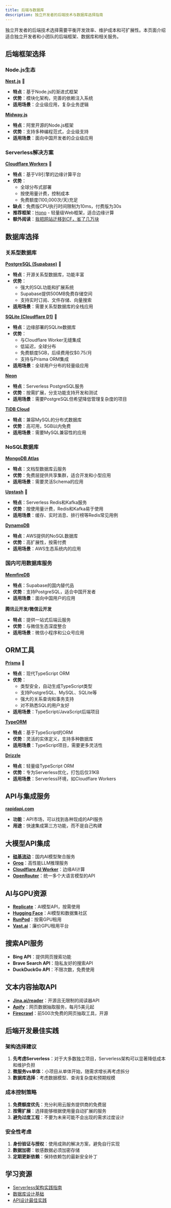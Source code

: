 ```yaml
---
title: 后端与数据库
description: 独立开发者的后端技术与数据库选择指南
---
```



独立开发者的后端技术选择需要平衡开发效率、维护成本和可扩展性。本页面介绍适合独立开发者和小团队的后端框架、数据库和相关服务。

## 后端框架选择

### Node.js生态

[**Nest.js**](https://docs.nestjs.com/) 🌟
- **特点**：基于Node.js的渐进式框架
- **优势**：模块化架构，完善的依赖注入系统
- **适用场景**：企业级应用，复杂业务逻辑

[**Midway.js**](https://midwayjs.org/)
- **特点**：阿里开源的Node.js框架
- **优势**：支持多种编程范式，企业级支持
- **适用场景**：面向中国开发者的企业级应用

### Serverless解决方案

[**Cloudflare Workers**](https://workers.cloudflare.com/) 🌟
- **特点**：基于V8引擎的边缘计算平台
- **优势**：
  - 全球分布式部署
  - 按使用量计费，控制成本
  - 免费额度(100,000次/天)充足
- **缺点**：免费版CPU执行时间限制为10ms，付费版为30s
- **推荐框架**：[Hono](https://hono.dev/) - 轻量级Web框架，适合边缘计算
- **额外阅读**：[我把网站迁移到CF，省了几万块](https://mp.weixin.qq.com/s/ZuWCpIEV3m14nGXjuxXLJw)

## 数据库选择

### 关系型数据库

[**PostgreSQL (Supabase)**](https://supabase.com/) 🌟
- **特点**：开源关系型数据库，功能丰富
- **优势**：
  - 强大的SQL功能和扩展系统
  - Supabase提供500MB免费存储空间
  - 支持实时订阅、文件存储、向量搜索
- **适用场景**：需要关系型数据库的全栈应用

[**SQLite (Cloudflare D1)**](https://www.cloudflare.com/zh-cn/products/distributed-sql-database/) 🌟
- **特点**：边缘部署的SQLite数据库
- **优势**：
  - 与Cloudflare Worker无缝集成
  - 低延迟，全球分布
  - 免费额度5GB，后续费用仅$0.75/月
  - 支持与Prisma ORM集成
- **适用场景**：全球用户分布的轻量级应用

[**Neon**](https://neon.tech/)
- **特点**：Serverless PostgreSQL服务
- **优势**：按需扩展，分支功能支持开发和测试
- **适用场景**：需要PostgreSQL但希望降低管理复杂度的项目

[**TiDB Cloud**](https://tidbcloud.com/)
- **特点**：兼容MySQL的分布式数据库
- **优势**：高可用，5GB以内免费
- **适用场景**：需要MySQL兼容性的应用

### NoSQL数据库

[**MongoDB Atlas**](https://www.mongodb.com/cloud/atlas)
- **特点**：文档型数据库云服务
- **优势**：免费层提供共享集群，适合开发和小型应用
- **适用场景**：需要灵活Schema的应用

[**Upstash**](https://upstash.com/) 🌟
- **特点**：Serverless Redis和Kafka服务
- **优势**：按使用量计费，Redis和Kafka易于使用
- **适用场景**：缓存、实时消息、排行榜等Redis常见用例

[**DynamoDB**](https://aws.amazon.com/dynamodb/)
- **特点**：AWS提供的NoSQL数据库
- **优势**：高扩展性，按需付费
- **适用场景**：AWS生态系统内的应用

### 国内可用数据库服务

[**MemfireDB**](https://memfiredb.com/)
- **特点**：Supabase的国内替代品
- **优势**：支持PostgreSQL，适合中国开发者
- **适用场景**：面向中国用户的应用

**腾讯云开发/微信云开发**
- **特点**：提供一站式后端云服务
- **优势**：与微信生态深度整合
- **适用场景**：微信小程序和公众号应用

## ORM工具

[**Prisma**](https://prisma.io/) 🌟
- **特点**：现代TypeScript ORM
- **优势**：
  - 类型安全，自动生成TypeScript类型
  - 支持PostgreSQL、MySQL、SQLite等
  - 强大的关系查询和事务支持
  - 对不熟悉SQL的用户友好
- **适用场景**：TypeScript/JavaScript后端项目

[**TypeORM**](https://github.com/typeorm/typeorm)
- **特点**：基于TypeScript的ORM
- **优势**：灵活的实体定义，支持多种数据库
- **适用场景**：TypeScript项目，需要更多灵活性

[**Drizzle**](https://orm.drizzle.team/)
- **特点**：轻量级TypeScript ORM
- **优势**：专为Serverless优化，打包后仅31KB
- **适用场景**：Serverless环境，如Cloudflare Workers

## API与集成服务

[**rapidapi.com**](https://rapidapi.com/)
- **功能**：API市场，可以找到各种现成的API服务
- **用途**：快速集成第三方功能，而不是自己构建

## 大模型API集成

- **[硅基流动](https://suijicloud.com/)**：国内AI模型聚合服务
- **[Groq](https://groq.com/)**：高性能LLM推理服务
- **[Cloudflare AI Worker](https://developers.cloudflare.com/workers-ai/)**：边缘AI计算
- **[OpenRouter](https://openrouter.ai/)**：统一多个大语言模型的API

## AI与GPU资源

- **[Replicate](https://replicate.com/)**：AI模型API，按需使用
- **[Hugging Face](https://huggingface.co/)**：AI模型和数据集社区
- **[RunPod](https://runpod.io/)**：按需GPU租用
- **[Vast.ai](https://vast.ai/)**：廉价GPU租用平台

## 搜索API服务

- **Bing API**：提供网页搜索功能
- **Brave Search API**：隐私友好的搜索API
- **DuckDuckGo API**：不限次数，免费使用

## 文本内容抽取API

- **[Jina.ai/reader](https://jina.ai/reader/)**：开源且无限制的阅读器API
- **[Apify](https://apify.com/)**：网页数据抽取服务，每月5美元起
- **[Firecrawl](https://firecrawl.dev/)**：前500次免费的网页抽取工具，开源

## 后端开发最佳实践

### 架构选择建议

1. **先考虑Serverless**：对于大多数独立项目，Serverless架构可以显著降低成本和维护负担
2. **微服务vs单体**：小项目从单体开始，随需求增长再考虑拆分
3. **数据库选择**：考虑数据模型、查询复杂度和预期规模

### 成本控制策略

1. **免费额度优先**：充分利用云服务提供商的免费层
2. **按需扩展**：选择能够根据使用量自动扩展的服务
3. **避免过度工程**：不要为未来可能不会出现的需求过度设计

### 安全性考虑

1. **身份验证与授权**：使用成熟的解决方案，避免自行实现
2. **数据加密**：敏感数据必须加密存储
3. **定期更新依赖**：保持依赖包的最新安全补丁

## 学习资源

- [Serverless架构实践指南](https://sst.dev/chapters/what-is-serverless.html)
- [数据库设计基础](https://www.postgresql.org/docs/current/tutorial.html)
- [API设计最佳实践](https://docs.microsoft.com/en-us/azure/architecture/best-practices/api-design) 